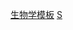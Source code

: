{{template category
|type = 信息框
|description = '''为生物学条目提供详细信息的[[Help:信息框|信息框]]模板。'''
}}

[[Category:生物学模板|]]
[[Category:科學與自然信息框模板|S]]